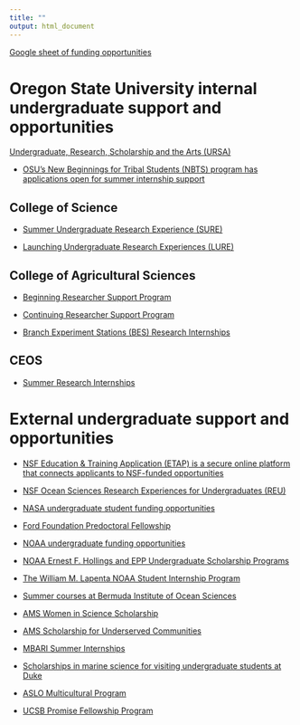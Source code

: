 ```yaml
---
title: ""
output: html_document
---
```


[Google sheet of funding opportunities](https://docs.google.com/spreadsheets/d/1BaC0sX7I8_mMcXxIThEM2kZgSUqi7-l_BHZe_CUvuhw/edit?gid=194681346#gid=194681346)

# Oregon State University internal undergraduate support and opportunities

[Undergraduate, Research, Scholarship and the Arts (URSA)](https://undergraduate.oregonstate.edu/research)

- [OSU's New Beginnings for Tribal Students (NBTS) program has applications open for summer internship support](https://opencampus.oregonstate.edu/nbts)

## College of Science

- [Summer Undergraduate Research Experience (SURE)](https://science.oregonstate.edu/hands-on-experiences/undergraduate-research/sure-science-program)

- [Launching Undergraduate Research Experiences (LURE)](https://science.oregonstate.edu/hands-on-experiences/undergraduate-research/lure-science-program)

## College of Agricultural Sciences

- [Beginning Researcher Support Program](https://agsci.oregonstate.edu/education/undergraduate-research/beginning-researcher-support-program)

- [Continuing Researcher Support Program](https://agsci.oregonstate.edu/education/undergraduate-research/continuing-researcher-support-program)

- [Branch Experiment Stations (BES) Research Internships](https://agsci.oregonstate.edu/academics/internships/branch-experiment-stations-internship-program)

## CEOS

- [Summer Research Internships](https://ceoas.oregonstate.edu/summer-research-internships-undergraduates)

# External undergraduate support and opportunities

- [NSF Education & Training Application (ETAP) is a secure online platform that connects applicants to NSF-funded opportunities](https://etap.nsf.gov/search)

- [NSF Ocean Sciences Research Experiences for Undergraduates (REU)](https://hmsc.oregonstate.edu/research-experiences-undergraduates)

- [NASA undergraduate student funding opportunities](https://science.nasa.gov/learn/learner-opportunities/#undergrad)

- [Ford Foundation Predoctoral Fellowship](https://www.nationalacademies.org/our-work/ford-foundation-fellowships)

- [NOAA undergraduate funding opportunities](http://www.noaa.gov/opportunities/student-opportunities) 

- [NOAA Ernest F. Hollings and EPP Undergraduate Scholarship Programs](https://oedwebdbapps.iso.noaa.gov/uspa/)

- [The William M. Lapenta NOAA Student Internship Program](https://vlab.noaa.gov/web/lapenta-internship-program)

- [Summer courses at Bermuda Institute of Ocean Sciences](https://www.us-ocb.org/science-support/student-opportunities/)

- [AMS Women in Science Scholarship](https://www.ametsoc.org/index.cfm/ams/information-for/students/ams-scholarships-and-fellowships/women-in-science-scholarship/)

- [AMS Scholarship for Underserved Communities](https://www.ametsoc.org/index.cfm/ams/information-for/students/ams-scholarships-and-fellowships/ams-scholarship-for-underserved-communities-formerly-minority-scholarship/)

- [MBARI Summer Internships](https://www.mbari.org/about/careers/internships/how-to-apply/)

- [Scholarships in marine science for visiting undergraduate students at Duke](https://nicholas.duke.edu/marinelab/academics/undergraduate/scholarships-financial-aid)

- [ASLO Multicultural Program](https://www.aslo.org/opportunities-in-aslo/aslo-multicultural-program/)

- [UCSB Promise Fellowship Program](https://www.graddiv.ucsb.edu/promise-fellowship-program)